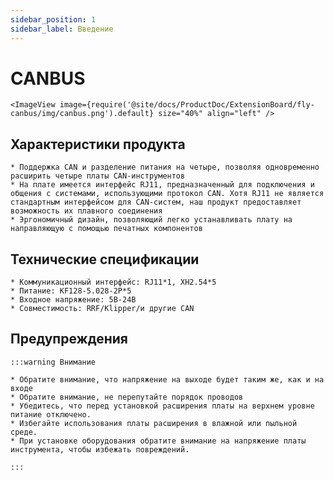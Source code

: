 ```yaml
---
sidebar_position: 1
sidebar_label: Введение
---
```




# CANBUS

    <ImageView image={require('@site/docs/ProductDoc/ExtensionBoard/fly-canbus/img/canbus.png').default} size="40%" align="left" />


## Характеристики продукта

    * Поддержка CAN и разделение питания на четыре, позволяя одновременно расширить четыре платы CAN-инструментов
    * На плате имеется интерфейс RJ11, предназначенный для подключения и общения с системами, использующими протокол CAN. Хотя RJ11 не является стандартным интерфейсом для CAN-систем, наш продукт предоставляет возможность их плавного соединения
    * Эргономичный дизайн, позволяющий легко устанавливать плату на направляющую с помощью печатных компонентов

## Технические спецификации

    * Коммуникационный интерфейс: RJ11*1, XH2.54*5
    * Питание: KF128-5.028-2P*5
    * Входное напряжение: 5В-24В
    * Совместимость: RRF/Klipper/и другие CAN

## Предупреждения

    :::warning Внимание

    * Обратите внимание, что напряжение на выходе будет таким же, как и на входе
    * Обратите внимание, не перепутайте порядок проводов
    * Убедитесь, что перед установкой расширения платы на верхнем уровне питание отключено.
    * Избегайте использования платы расширения в влажной или пыльной среде.
    * При установке оборудования обратите внимание на напряжение платы инструмента, чтобы избежать повреждений.

    :::

